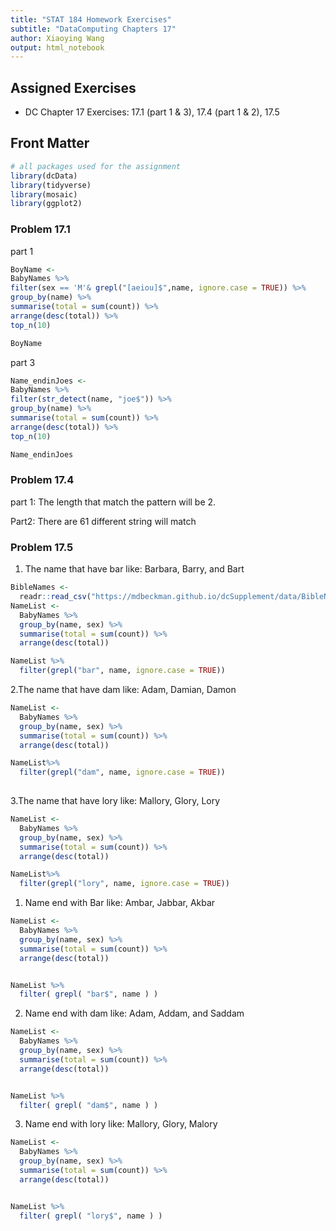 ```yaml
---
title: "STAT 184 Homework Exercises" 
subtitle: "DataComputing Chapters 17"
author: Xiaoying Wang
output: html_notebook
---
```


## Assigned Exercises

- DC Chapter 17 Exercises: 17.1 (part 1 & 3), 17.4 (part 1 & 2),  17.5


## Front Matter

```r

# all packages used for the assignment
library(dcData)
library(tidyverse)
library(mosaic)
library(ggplot2)

```

### Problem 17.1
part 1
```r
BoyName <-
BabyNames %>%
filter(sex == 'M'& grepl("[aeiou]$",name, ignore.case = TRUE)) %>%
group_by(name) %>%
summarise(total = sum(count)) %>%
arrange(desc(total)) %>%
top_n(10)

BoyName
```
part 3
```r
Name_endinJoes <-
BabyNames %>%
filter(str_detect(name, "joe$")) %>%
group_by(name) %>%
summarise(total = sum(count)) %>%
arrange(desc(total)) %>%
top_n(10)

Name_endinJoes
```

### Problem 17.4
part 1: The length that match the pattern will be 2.

Part2: There are 61 different string will match




### Problem 17.5

1. The name that have bar like: Barbara, Barry, and Bart
```r
BibleNames <- 
  readr::read_csv("https://mdbeckman.github.io/dcSupplement/data/BibleNames.csv")
NameList <- 
  BabyNames %>% 
  group_by(name, sex) %>%
  summarise(total = sum(count)) %>%
  arrange(desc(total)) 

NameList %>%
  filter(grepl("bar", name, ignore.case = TRUE))

```
2.The name that have dam like: Adam, Damian, Damon
```r
NameList <- 
  BabyNames %>% 
  group_by(name, sex) %>%
  summarise(total = sum(count)) %>%
  arrange(desc(total)) 

NameList%>%
  filter(grepl("dam", name, ignore.case = TRUE))
  
```

3.The name that have lory like: Mallory, Glory, Lory
```r
NameList <- 
  BabyNames %>% 
  group_by(name, sex) %>%
  summarise(total = sum(count)) %>%
  arrange(desc(total)) 

NameList%>%
  filter(grepl("lory", name, ignore.case = TRUE))
```
1. Name end with Bar like: Ambar, Jabbar, Akbar
```r
NameList <- 
  BabyNames %>% 
  group_by(name, sex) %>%
  summarise(total = sum(count)) %>%
  arrange(desc(total)) 


NameList %>%
  filter( grepl( "bar$", name ) ) 
```

2. Name end with dam like: Adam, Addam, and Saddam
```r
NameList <- 
  BabyNames %>% 
  group_by(name, sex) %>%
  summarise(total = sum(count)) %>%
  arrange(desc(total)) 


NameList %>%
  filter( grepl( "dam$", name ) ) 
```
3. Name end with lory like: Mallory, Glory, Malory
```r
NameList <- 
  BabyNames %>% 
  group_by(name, sex) %>%
  summarise(total = sum(count)) %>%
  arrange(desc(total)) 


NameList %>%
  filter( grepl( "lory$", name ) ) 
```

